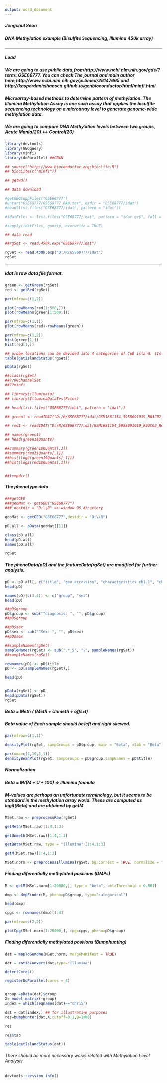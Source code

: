 ```yaml
---
output: word_document
---
```

  
##### Jongchul Seon

##### DNA Methylation example (Bisulfite Sequencing, Illumina 450k array)

------------------------

##### Load 

  
##### We are going to use public data,from http://www.ncbi.nlm.nih.gov/gds/?term=GSE68777. You can check The journal and main author here,http://www.ncbi.nlm.nih.gov/pubmed/26147665 and http://kasperdanielhansen.github.io/genbioconductor/html/minfi.html


##### Microarray-based methods to determine pattern of methylation. The Illumina Methylation Assay is one such assay that applies the bisulfite sequencing technology on a microarray level to generate genome-wide methylation data.

##### We are going to compare DNA Methylation levels between two groups, Acute Mania(20) <-> Control(20)


```r

library(devtools)
library(GEOquery)
library(minfi)
library(doParallel) ##CRAN

## source("http://www.bioconductor.org/biocLite.R")
## biocLite(c("minfi"))

## getwd()

## data download  

#getGEOSuppFiles("GSE68777")
#untar("GSE68777/GSE68777_RAW.tar", exdir = "GSE68777/idat")
#head(list.files("GSE68777/idat", pattern = "idat"))

#idatFiles <- list.files("GSE68777/idat", pattern = "idat.gz$", full = TRUE)

#sapply(idatFiles, gunzip, overwrite = TRUE)

## data read

##rgSet <- read.450k.exp("GSE68777/idat")

rgSet <- read.450k.exp("D:/R/GSE68777/idat")
rgSet


```


-------------------------

##### idat is raw data file format. 


```r

green <- getGreen(rgSet)
red <- getRed(rgSet)

par(mfrow=c(1,2))

plot(rowMeans(red[1:500,]))
plot(rowMeans(green[1:500,]))

par(mfrow=c(1,1))
plot(rowMeans(red)-rowMeans(green))

par(mfrow=c(1,2))
hist(green[1,])
hist(red[1,])

## probe locations can be devided into 4 categories of CpG island. (Island, OpenSea, Shelf, Shore)
table(getIslandStatus(rgSet))

pData(rgSet)

##class(rgSet)
##??RGChannelSet
##??minfi

## library(illuminaio)
## library(IlluminaDataTestFiles)

## head(list.files("GSE68777/idat", pattern = "idat"))

## green1 <- readIDAT("D:/R/GSE68777/idat/GSM1681154_5958091019_R03C02_Grn.idat")

## red1 <- readIDAT("D:/R/GSE68777/idat/GSM1681154_5958091019_R03C02_Red.idat")

## names(green1)
## head(green1$Quants)

##summary(green1$Quants[,3])
##summary(red1$Quants[,1])
##hist(log2(green1$Quants[,1]))
##hist(log2(red1$Quants[,1]))


##tempdir()


```


##### The phenotype data 


```r

###getGEO
###geoMat <- getGEO("GSE68777")
### destdir = "D:\\R" => window OS directory

geoMat <- getGEO("GSE68777",destdir = "D:\\R")

pD.all <- pData(geoMat[[1]])

class(pD.all)
head(pD.all)
names(pD.all)

rgSet


```


##### The phenoData(pD) and the featureData(rgSet) are modified for further analysis.

```r



pD <- pD.all[, c("title", "geo_accession", "characteristics_ch1.1", "characteristics_ch1.2")]
head(pD)

names(pD)[c(3,4)] <- c("group", "sex")
head(pD)

##pD$group
pD$group <- sub("^diagnosis: ", "", pD$group)
##pD$group

##pD$sex 
pD$sex <- sub("^Sex: ", "", pD$sex)
##pD$sex

##sampleNames(rgSet) 
sampleNames(rgSet) <- sub(".*_5", "5", sampleNames(rgSet))
##sampleNames(rgSet) 

rownames(pD) <- pD$title
pD <- pD[sampleNames(rgSet),]

head(pD)


pData(rgSet) <- pD
head(pData(rgSet))
rgSet


```


##### Beta = Meth / (Meth + Unmeth + offset)

##### Beta value of Each sample should be left and right skewed.

```r

par(mfrow=c(1,1))

densityPlot(rgSet, sampGroups = pD$group, main = "Beta", xlab = "Beta")

par(oma=c(2,10,1,1))
densityBeanPlot(rgSet, sampGroups = pD$group,sampNames = pD$title)

```


##### Normalization 

##### Beta = M/(M + U + 100) => Illumina formula

##### M-values are perhaps an unfortunate terminology, but it seems to be standard in the methylation array world. These are computed as logit(Beta) and are obtained by getM.

```r

MSet.raw <- preprocessRaw(rgSet)

getMeth(MSet.raw)[1:4,1:3]

getUnmeth(MSet.raw)[1:4,1:3]

getBeta(MSet.raw, type = "Illumina")[1:4,1:3]

getM(MSet.raw)[1:4,1:3]

MSet.norm <- preprocessIllumina(rgSet, bg.correct = TRUE, normalize = "controls", reference = 2)

```


##### Finding diferentially methylated positions (DMPs)

```r

M <- getM(MSet.norm[1:20000,], type = "beta", betaThreshold = 0.001)

dmp <- dmpFinder(M, pheno=pD$group, type="categorical")

head(dmp)

cpgs <- rownames(dmp)[1:4]

par(mfrow=c(2,2))

plotCpg(MSet.norm[1:20000,], cpg=cpgs, pheno=pD$group)

```



##### Finding diferentially methylated positions (Bumphunting)


```r

dat = mapToGenome(MSet.norm, mergeManifest = TRUE)

dat = ratioConvert(dat,type="Illumina")

detectCores()

registerDoParallel(cores = 4)


group =pData(dat)$group
X= model.matrix(~group)
index = which(seqnames(dat)=="chr15")

dat = dat[index,] ## for illustrative purposes
res=bumphunter(dat,X,cutoff=0.1,B=1000)

res

res$tab

table(getIslandStatus(dat))


```

###### There should be more necessary works related with Methylation Level Analysis.


```r

devtools::session_info()

```
